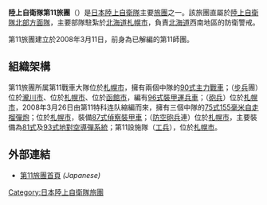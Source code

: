 {{unreferenced|time=2015-09-07T12:44:47+00:00}}
{{noteTA|G1=Military|G2=单位}}
{{Infobox Military Unit
|unit_name= 陸上自衛隊第11旅團
|image= [[File:JGSDF_11th_Brigade.svg|File:JGSDF 11th Brigade.svg]]
|caption= 第11旅團徽章
|dates= 2008年3月11日至今
|country={{flag|Japan}}
|allegiance=
|branch={{flagicon image|Flag of the Japan Self-Defense Forces.svg}}  [[日本陸上自衛隊|日本陸上自衛隊]]
|type= [[步兵|步兵]]
|role= 國土防衛
|size=[[旅團|旅團]]，約3,900人
|command_structure= [[陸上自衛隊北部方面隊|陸上自衛隊北部方面隊]]
|current_commander= 
|garrison= [[北海道|北海道]][[札幌市|札幌市]]
|notable_commanders= 
|colonel_of_the_regiment=
|nickname=
|patron=
|motto= 
|colors=
|march=
|mascot=
|anniversaries=
}}
{{japanese|japanese=第11旅団|kana=だいじゅういちりょだん}}
'''陸上自衛隊第11旅團'''（{{jpn|j=第11旅団|hg=だいじゅういちりょだん|rm=daijūichiryodan}}）是[[陸上自衛隊|日本陸上自衛隊]]主要[[旅團|旅團]]之一。該旅團直屬於[[陸上自衛隊北部方面隊|陸上自衛隊北部方面隊]]，主要部隊駐紮於[[北海道|北海道]][[札幌市|札幌市]]，負責[[北海道|北海道]]西南地區的防衛警戒。

第11旅團建立於2008年3月11日，前身為已解編的第11師團。

== 組織架構 ==
{{columns-list|2|
* {{tsl|ja|真駒内駐屯地||真駒内駐屯地}}（[[札幌市|札幌市]][[南區_(札幌市)|南区]]）
** 旅团司令部及旅部附属队
** {{tsl|ja|第18普通科連隊||第18普通科联队}}
** {{tsl|ja|第11後方支援隊||第11後方支援隊}}
** 第11特殊武器防護隊
**{{tsl|ja|第11特科隊||第11特科隊}}
** 第11高射特科隊
** {{tsl|ja|第11偵察隊||第11偵察隊}}
** 第11设施隊
** 第11通信隊
** 第11乐隊
* {{tsl|ja|函館駐屯地||函館駐屯地}}（[[函館市|函館市]]）
** {{tsl|ja|第28普通科連隊||第28普通科联队}}
* [[札幌飛行場|丘珠駐屯地]]（[[札幌市|札幌市]][[東區_(札幌市)|東区]]）
** 第11飛行隊
* {{tsl|ja|滝川駐屯地||瀧川駐屯地}}（[[瀧川市|瀧川市]]）
** {{tsl|ja|第10即応機動連隊||第10快速反应机动联队}}
* {{tsl|ja|北恵庭駐屯地||北惠庭駐屯地}}（[[惠庭市|惠庭市]]）
** {{tsl|ja|第11戦車大隊||第11戰車隊}}
}}

第11旅團所属第11戰車大隊位於[[札幌市|札幌市]]，擁有兩個中隊的[[90式戰車_(日本)|90式主力戰車]]；{{tsl|ja|第10普通科連隊||第10普通科联队}}（[[步兵|步兵]]團）位於[[瀧川市|瀧川市]]、{{tsl|ja|第18普通科連隊||第18普通科联队}}位於[[札幌市|札幌市]]、{{tsl|ja|第28普通科連隊||第28普通科联队}}位於[[函館市|函館市]]，編有[[96式裝甲運兵車|96式裝甲運兵車]]；{{tsl|ja|第11特科隊||第11特科隊}}（[[炮兵_(日本將棋)|砲兵]]）位於[[札幌市|札幌市]]，2008年3月26日由第11特科连队縮編而來，擁有三個中隊的[[75式155毫米自走榴彈炮|75式155毫米自走榴彈炮]]；{{tsl|ja|第11偵察隊||第11偵察隊}}位於[[札幌市|札幌市]]，裝備[[87式偵察裝甲車|87式偵察裝甲車]]；{{tsl|ja|第11高射特科中隊||第11高射特科中隊}}（[[防空砲兵|防空砲兵]]連）位於[[札幌市|札幌市]]，主要裝備為[[81式|81式]]及[[93式地對空導彈系統|93式地對空導彈系統]]；第11設施隊（[[工兵|工兵]]），位於[[札幌市|札幌市]]。

== 外部連結 ==
* [http://www.mod.go.jp/gsdf/nae/11d/index.html 第11旅團首頁] ''(Japanese)''
{{陸上自衛隊2}}
[[Category:日本陸上自衛隊旅團|Category:日本陸上自衛隊旅團]]